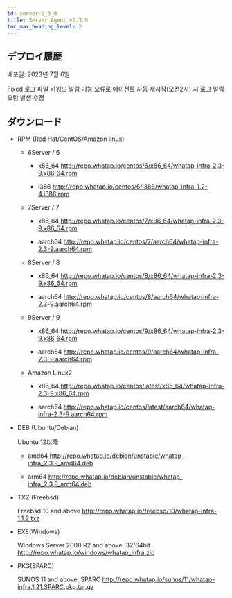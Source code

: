 ```yaml
---
id: server-2_3_9
title: Server Agent v2.3.9
toc_max_heading_level: 2
---
```


## デプロイ履歴

배포일: 2023년 7월 6일

<p><Status>Fixed</Status> 로그 파일 키워드 알림 기능 오류로 에이전트 자동 재시작(오전2시) 시 로그 알림 오탐 발생 수정</p>

## ダウンロード

-   RPM (Red Hat/CentOS/Amazon linux)

    -   6Server / 6

        -   x86_64 http://repo.whatap.io/centos/6/x86_64/whatap-infra-2.3-9.x86_64.rpm

        -   i386 http://repo.whatap.io/centos/6/i386/whatap-infra-1.2-4.i386.rpm

    -   7Server / 7

        -   x86_64 http://repo.whatap.io/centos/7/x86_64/whatap-infra-2.3-9.x86_64.rpm

        -   aarch64 http://repo.whatap.io/centos/7/aarch64/whatap-infra-2.3-9.aarch64.rpm

    -   8Server / 8

        -   x86_64 http://repo.whatap.io/centos/8/x86_64/whatap-infra-2.3-9.x86_64.rpm

        -   aarch64 http://repo.whatap.io/centos/8/aarch64/whatap-infra-2.3-9.aarch64.rpm

    -   9Server / 9

        -   x86_64 http://repo.whatap.io/centos/9/x86_64/whatap-infra-2.3-9.x86_64.rpm

        -   aarch64 http://repo.whatap.io/centos/9/aarch64/whatap-infra-2.3-9.aarch64.rpm

    -   Amazon Linux2

        -   x86_64 http://repo.whatap.io/centos/latest/x86_64/whatap-infra-2.3-9.x86_64.rpm

        -   aarch64 http://repo.whatap.io/centos/latest/aarch64/whatap-infra-2.3-9.aarch64.rpm

-   DEB (Ubuntu/Debian)

    Ubuntu 12以降

    -   amd64 http://repo.whatap.io/debian/unstable/whatap-infra_2.3.9_amd64.deb

    -   arm64 http://repo.whatap.io/debian/unstable/whatap-infra_2.3.9_arm64.deb

-   TXZ (Freebsd)

    Freebsd 10 and above http://repo.whatap.io/freebsd/10/whatap-infra-1.1.2.txz

-   EXE(Windows)

    Windows Server 2008 R2 and above, 32/64bit http://repo.whatap.io/windows/whatap_infra.zip

-   PKG(SPARC)

    SUNOS 11 and above, SPARC http://repo.whatap.io/sunos/11/whatap-infra.1.21.SPARC.pkg.tar.gz
